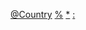 {{Categories by country|nocat}}
[[Category:公司列表|@Country]]
[[Category:各国组织列表|%]]
[[Category:各国公司|*]]
[[Category:各国经济相关列表|:]]